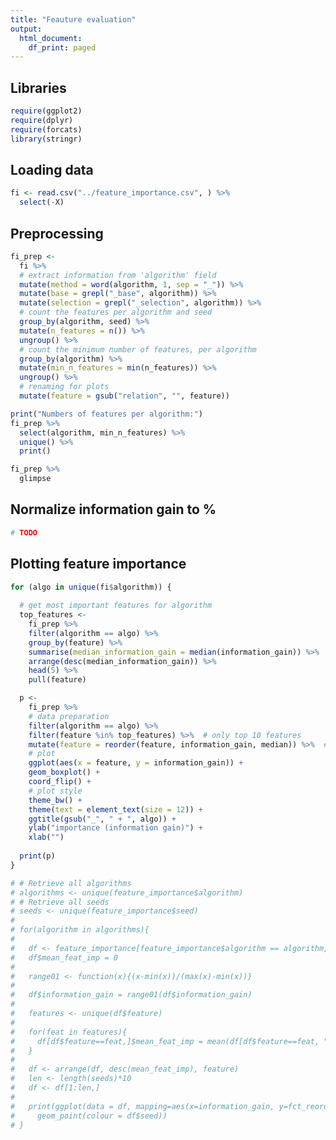 ```yaml
---
title: "Feauture evaluation"
output:
  html_document:
    df_print: paged
---
```


## Libraries
```r

require(ggplot2)
require(dplyr)
require(forcats)
library(stringr)

```

## Loading data
```r

fi <- read.csv("../feature_importance.csv", ) %>% 
  select(-X)

```

## Preprocessing
```r

fi_prep <-
  fi %>% 
  # extract information from 'algorithm' field
  mutate(method = word(algorithm, 1, sep = "_")) %>% 
  mutate(base = grepl("_base", algorithm)) %>% 
  mutate(selection = grepl("_selection", algorithm)) %>% 
  # count the features per algorithm and seed
  group_by(algorithm, seed) %>% 
  mutate(n_features = n()) %>% 
  ungroup() %>% 
  # count the minimum number of features, per algorithm
  group_by(algorithm) %>% 
  mutate(min_n_features = min(n_features)) %>% 
  ungroup() %>% 
  # renaming for plots
  mutate(feature = gsub("relation", "", feature))

print("Numbers of features per algorithm:")
fi_prep %>% 
  select(algorithm, min_n_features) %>% 
  unique() %>% 
  print()

fi_prep %>% 
  glimpse

```

## Normalize information gain to %
```r

# TODO

```


## Plotting feature importance
```r

for (algo in unique(fi$algorithm)) {
  
  # get most important features for algorithm
  top_features <-
    fi_prep %>% 
    filter(algorithm == algo) %>% 
    group_by(feature) %>%
    summarise(median_information_gain = median(information_gain)) %>%
    arrange(desc(median_information_gain)) %>% 
    head(5) %>% 
    pull(feature)

  p <- 
    fi_prep %>% 
    # data preparation
    filter(algorithm == algo) %>% 
    filter(feature %in% top_features) %>%  # only top 10 features
    mutate(feature = reorder(feature, information_gain, median)) %>%  # order factor levels 
    # plot
    ggplot(aes(x = feature, y = information_gain)) +
    geom_boxplot() +
    coord_flip() +
    # plot style
    theme_bw() +
    theme(text = element_text(size = 12)) +
    ggtitle(gsub("_", " + ", algo)) +
    ylab("importance (information gain)") +
    xlab("")
  
  print(p)
}

```



```r
# # Retrieve all algorithms
# algorithms <- unique(feature_importance$algorithm)
# # Retrieve all seeds
# seeds <- unique(feature_importance$seed)
# 
# for(algorithm in algorithms){
# 
#   df <- feature_importance[feature_importance$algorithm == algorithm,]
#   df$mean_feat_imp = 0
#   
#   range01 <- function(x){(x-min(x))/(max(x)-min(x))}
# 
#   df$information_gain = range01(df$information_gain)
#   
#   features <- unique(df$feature)
#   
#   for(feat in features){
#     df[df$feature==feat,]$mean_feat_imp = mean(df[df$feature==feat, "information_gain"])  
#   }
#   
#   df <- arrange(df, desc(mean_feat_imp), feature)
#   len <- length(seeds)*10
#   df <- df[1:len,]
#   
#   print(ggplot(data = df, mapping=aes(x=information_gain, y=fct_reorder(feature, mean_feat_imp))) +
#     geom_point(colour = df$seed))
# }

```
